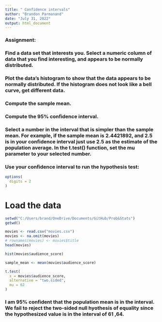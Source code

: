 ```yaml
---
title: " Confidence intervals"
author: "Brandon Parmanand"
date: "July 31, 2022"
output: html_document
---
```

### Assignment:

### Find a data set that interests you. Select a numeric column of data that you find interesting, and appears to be normally distributed.

### Plot the data's histogram to show that the data appears to be normally distributed. If the histogram does not look like a bell curve, get different data.

### Compute the sample mean.

### Compute the 95% confidence interval.

### Select a number in the interval that is simpler than the sample mean. For example, if the sample mean is 2.4421892, and 2.5 is in your confidence interval just use 2.5 as the estimate of the population average. In the t.test() function, set the mu parameter to your selected number.

### Use your confidence interval to run the hypothesis test:



```r
options(
  digits = 2
)
```

# Load the data


```r
setwd("C:/Users/brand/OneDrive/Documents/GitHub/Prob&Stats")
getwd()

movies <- read.csv("movies.csv")
movies <- na.omit(movies)
# rownames(movies) <- movies$title
head(movies)

hist(movies$audience_score)

sample_mean <- mean(movies$audience_score)

t.test(
  x = movies$audience_score,
  alternative = "two.sided",
  mu = 62
)

```

### I am 95% confident that the population mean is in the interval. We fail to reject the two-sided null hyothesis of equality since the hypothesized value is in the interval of 61 ,64.


